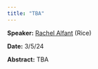 ```yaml
---
title: "TBA"
---
```

**Speaker:** [Rachel Alfant](https://rachaelalfant.github.io/) (Rice)

**Date:** 3/5/24

**Abstract:** TBA